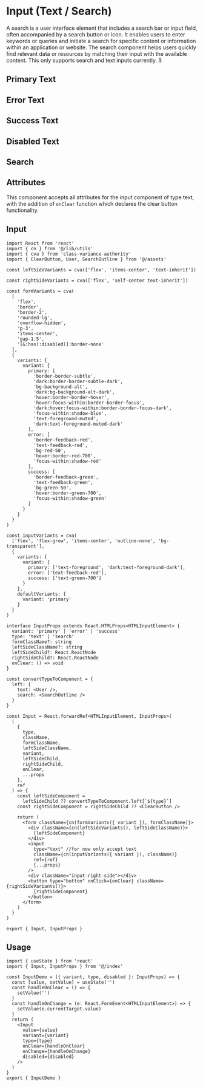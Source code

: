 

<Meta of={InputStories} />

# Input (Text / Search)

A search is a user interface element that includes a search bar or input field, often accompanied by a search button or icon. It enables users to enter keywords or queries and initiate a search for specific content or information within an application or website. The search component helps users quickly find relevant data or resources by matching their input with the available content. This only supports search and text inputs currently. ß

## Primary Text

<Canvas of={InputStories.PrimaryInput} />

## Error Text

<Canvas of={InputStories.ErrorInput} />

## Success Text

<Canvas of={InputStories.SuccessInput} />

## Disabled Text

<Canvas of={InputStories.Disabled} />

## Search

<Canvas of={InputStories.Search} />

## Attributes

This component accepts all attributes for the input component of type text, with the addition of `onClear` function which declares the clear button functionality.

## Input

```tsx
import React from 'react'
import { cn } from '@/lib/utils'
import { cva } from 'class-variance-authority'
import { ClearButton, User, SearchOutline } from '@/assets'

const leftSideVariants = cva(['flex', 'items-center', 'text-inherit'])

const rightSideVariants = cva(['flex', 'self-center text-inherit'])

const formVariants = cva(
  [
    'flex',
    'border',
    'border-2',
    'rounded-lg',
    'overflow-hidden',
    'p-3',
    'items-center',
    'gap-1.5',
    '[&:has(:disabled)]:border-none'
  ],
  {
    variants: {
      variant: {
        primary: [
          'border-border-subtle',
          'dark:border-border-subtle-dark',
          'bg-background-alt',
          'dark:bg-background-alt-dark',
          'hover:border-border-hover',
          'hover:focus-within:border-border-focus',
          'dark:hover:focus-within:border-border-focus-dark',
          'focus-within:shadow-blue',
          'text-foreground-muted',
          'dark:text-foreground-muted-dark'
        ],
        error: [
          'border-feedback-red',
          'text-feedback-red',
          'bg-red-50',
          'hover:border-red-700',
          'focus-within:shadow-red'
        ],
        success: [
          'border-feedback-green',
          'text-feedback-green',
          'bg-green-50',
          'hover:border-green-700',
          'focus-within:shadow-green'
        ]
      }
    }
  }
)

const inputVariants = cva(
  ['flex', 'flex-grow', 'items-center', 'outline-none', 'bg-transparent'],
  {
    variants: {
      variant: {
        primary: ['text-foreground', 'dark:text-foreground-dark'],
        error: ['text-feedback-red'],
        success: ['text-green-700']
      }
    },
    defaultVariants: {
      variant: 'primary'
    }
  }
)

interface InputProps extends React.HTMLProps<HTMLInputElement> {
  variant: 'primary' | 'error' | 'success'
  type: 'text' | 'search'
  formClassName?: string
  leftSideClassName?: string
  leftSideChild?: React.ReactNode
  rightSideChild?: React.ReactNode
  onClear: () => void
}

const convertTypeToComponent = {
  left: {
    text: <User />,
    search: <SearchOutline />
  }
}

const Input = React.forwardRef<HTMLInputElement, InputProps>(
  (
    {
      type,
      className,
      formClassName,
      leftSideClassName,
      variant,
      leftSideChild,
      rightSideChild,
      onClear,
      ...props
    },
    ref
  ) => {
    const leftSideComponent =
      leftSideChild ?? convertTypeToComponent.left[`${type}`]
    const rightSideComponent = rightSideChild ?? <ClearButton />

    return (
      <form className={cn(formVariants({ variant }), formClassName)}>
        <div className={cn(leftSideVariants(), leftSideClassName)}>
          {leftSideComponent}
        </div>
        <input
          type="text" //for now only accept text
          className={cn(inputVariants({ variant }), className)}
          ref={ref}
          {...props}
        />
        <div className="input-right-side"></div>
        <button type="button" onClick={onClear} className={rightSideVariants()}>
          {rightSideComponent}
        </button>
      </form>
    )
  }
)

export { Input, InputProps }
```

## Usage

```tsx
import { useState } from 'react'
import { Input, InputProps } from '@/index'

const InputDemo = ({ variant, type, disabled }: InputProps) => {
  const [value, setValue] = useState('')
  const handleOnClear = () => {
    setValue('')
  }
  const handleOnChange = (e: React.FormEvent<HTMLInputElement>) => {
    setValue(e.currentTarget.value)
  }
  return (
    <Input
      value={value}
      variant={variant}
      type={type}
      onClear={handleOnClear}
      onChange={handleOnChange}
      disabled={disabled}
    />
  )
}
export { InputDemo }
```
